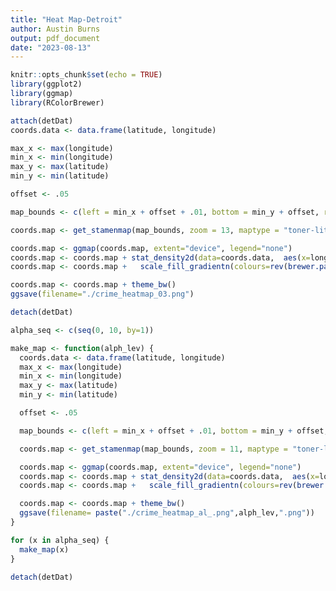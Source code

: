```yaml
---
title: "Heat Map-Detroit"
author: Austin Burns
output: pdf_document
date: "2023-08-13"
---
```


```r
knitr::opts_chunk$set(echo = TRUE)
library(ggplot2)
library(ggmap)
library(RColorBrewer)
```

<!--
Packages and how-to from:

https://rdrr.io/cran/ggmap/man/get_stamenmap.html
https://trucvietle.me/r/tutorial/2017/01/18/spatial-heat-map-plotting-using-r.html
https://github.com/axelhodler/heator/blob/master/README.md

Data from:
https://data.detroitmi.gov/datasets/detroitmi::rms-crime-incidents/explore?location=42.357655%2C-83.048440%2C15.00&showTable=true
-->

```r
attach(detDat)
coords.data <- data.frame(latitude, longitude)

max_x <- max(longitude)
min_x <- min(longitude)
max_y <- max(latitude)
min_y <- min(latitude)

offset <- .05

map_bounds <- c(left = min_x + offset + .01, bottom = min_y + offset, right = max_x - offset - .01, top = max_y - offset - .01)

coords.map <- get_stamenmap(map_bounds, zoom = 13, maptype = "toner-lite")

coords.map <- ggmap(coords.map, extent="device", legend="none")
coords.map <- coords.map + stat_density2d(data=coords.data,  aes(x=longitude, y=latitude, fill=..level.., alpha=..level..), geom="polygon")
coords.map <- coords.map +   scale_fill_gradientn(colours=rev(brewer.pal(7, "Spectral")))

coords.map <- coords.map + theme_bw()
ggsave(filename="./crime_heatmap_03.png")

detach(detDat)
```

```r
alpha_seq <- c(seq(0, 10, by=1))

make_map <- function(alph_lev) {
  coords.data <- data.frame(latitude, longitude)
  max_x <- max(longitude)
  min_x <- min(longitude)
  max_y <- max(latitude)
  min_y <- min(latitude)

  offset <- .05

  map_bounds <- c(left = min_x + offset + .01, bottom = min_y + offset, right = max_x - offset - .01, top = max_y - offset - .01)

  coords.map <- get_stamenmap(map_bounds, zoom = 11, maptype = "toner-lite")

  coords.map <- ggmap(coords.map, extent="device", legend="none")
  coords.map <- coords.map + stat_density2d(data=coords.data,  aes(x=longitude, y=latitude, fill=..level.., alpha=alph_lev), geom="polygon")
  coords.map <- coords.map +   scale_fill_gradientn(colours=rev(brewer.pal(7, "Spectral")))

  coords.map <- coords.map + theme_bw()
  ggsave(filename= paste("./crime_heatmap_al_.png",alph_lev,".png"))
}

for (x in alpha_seq) {
  make_map(x)
}

detach(detDat)
```

